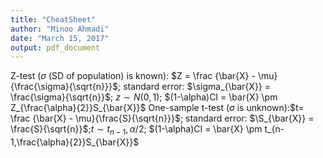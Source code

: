 ```yaml
---
title: "CheatSheet"
author: "Minoo Ahmadi"
date: "March 15, 2017"
output: pdf_document
---
```


Z-test ($\sigma$ (SD of population) is known): $Z = \frac {\bar{X} - \mu}{\frac{\sigma}{\sqrt{n}}}$; standard error: $\sigma_{\bar{X}} = \frac{\sigma}{\sqrt{n}}$; $z \sim N (0,1)$; $(1-\alpha)CI = \bar{X} \pm Z_{\frac{\alpha}{2}}S_{\bar{X}}$
One-sample t-test ($\sigma$ is unknown):$t= \frac {\bar{X} - \mu}{\frac{S}{\sqrt{n}}}$; standard error: $\S_{\bar{X}} = \frac{S}{\sqrt{n}}$;$t \sim t_{n-1}, \alpha/2$; $(1-\alpha)CI = \bar{X} \pm t_{n-1,\frac{\alpha}{2}}S_{\bar{X}}$
